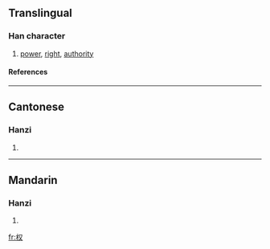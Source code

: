 {{see|權}}

==Translingual==
===Han character===
{{Han char|rn=75|rad=木|as=02|sn=6|four=|canj=木水 (DE)}}
# [[power]], [[right]], [[authority]]
====References====
{{Han ref|kx=0510.181|hdz=21156.090|uh=6743|ud=26435}}

----
==Cantonese==
===Hanzi===
{{yue-hanzi|jyut=|y=[[kyun4]]}}
# {{defn|Cantonese}}

----
==Mandarin==
===Hanzi===
{{cmn-hanzi|tra=權|pin=[[quán]] ([[quan2]])|wg=[[ch'üan2|ch'üan<sup>2</sup>]]}}
# {{defn|Mandarin}}

[[fr:权]]